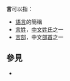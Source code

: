 '''言'''可以指：
* [[語言|語言]]的簡稱
* [[言姓|言姓]]，[[中文|中文]][[姓氏|姓氏]]之一
* [[言部|言部]]，中文[[部首|部首]]之一

== 參見 ==
* {{Lookfrom}}

{{disambig|Y|cat=一字消歧義}}
